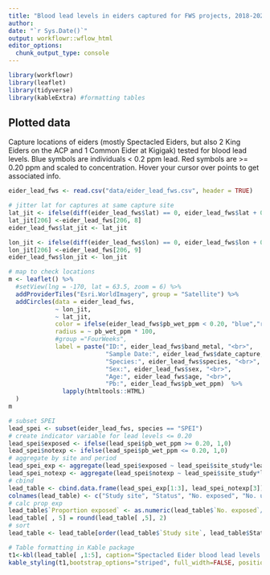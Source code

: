 ```yaml
---
title: "Blood lead levels in eiders captured for FWS projects, 2018-2022"
author: 
date: "`r Sys.Date()`"
output: workflowr::wflow_html
editor_options:
  chunk_output_type: console
---
```


```r
library(workflowr)
library(leaflet)
library(tidyverse)
library(kableExtra) #formatting tables

```

## Plotted data
Capture locations of eiders (mostly Spectacled Eiders, but also 2 King Eiders on the ACP and 1 Common Eider at Kigigak) tested for blood lead levels. Blue symbols are individuals < 0.2 ppm lead. Red symbols are >= 0.20 ppm and scaled to concentration. Hover your cursor over points to get associated info. 

```r
eider_lead_fws <- read.csv("data/eider_lead_fws.csv", header = TRUE)

# jitter lat for captures at same capture site
lat_jit <- ifelse(diff(eider_lead_fws$lat) == 0, eider_lead_fws$lat + 0.001, eider_lead_fws$lat)
lat_jit[206] <-eider_lead_fws[206, 8]
eider_lead_fws$lat_jit <- lat_jit

lon_jit <- ifelse(diff(eider_lead_fws$lon) == 0, eider_lead_fws$lon + 0.001, eider_lead_fws$lon)
lon_jit[206] <-eider_lead_fws[206, 9]
eider_lead_fws$lon_jit <- lon_jit

# map to check locations
m <- leaflet() %>%
  #setView(lng = -170, lat = 63.5, zoom = 6) %>%
  addProviderTiles("Esri.WorldImagery", group = "Satellite") %>%
  addCircles(data = eider_lead_fws,
             ~ lon_jit,
             ~ lat_jit,
             color = ifelse(eider_lead_fws$pb_wet_ppm < 0.20, "blue","red"),
             radius = ~ pb_wet_ppm * 100,
             #group ="FourWeeks",
             label = paste("ID:", eider_lead_fws$band_metal, "<br>",
                           "Sample Date:", eider_lead_fws$date_capture, "<br>",
                           "Species:", eider_lead_fws$species, "<br>",
                           "Sex:", eider_lead_fws$sex, "<br>",
                           "Age:", eider_lead_fws$age, "<br>",
                           "Pb:", eider_lead_fws$pb_wet_ppm)  %>%
               lapply(htmltools::HTML)
  )
m
```

```r
# subset SPEI
lead_spei <- subset(eider_lead_fws, species == "SPEI")
# create indicator variable for lead levels <= 0.20
lead_spei$exposed <- ifelse(lead_spei$pb_wet_ppm >= 0.20, 1,0)
lead_spei$notexp <- ifelse(lead_spei$pb_wet_ppm <= 0.20, 1,0)
# aggregate by site and period
lead_spei_exp <- aggregate(lead_spei$exposed ~ lead_spei$site_study*lead_spei$capture_period, FUN = "sum")
lead_spei_notexp <- aggregate(lead_spei$notexp ~ lead_spei$site_study*lead_spei$capture_period, FUN = "sum")
# cbind 
lead_table <- cbind.data.frame(lead_spei_exp[1:3], lead_spei_notexp[3])
colnames(lead_table) <- c("Study site", "Status", "No. exposed", "No. unexposed")
# calc prop exp
lead_table$`Proportion exposed` <- as.numeric(lead_table$`No. exposed`/(lead_table$`No. exposed`+lead_table$`No. unexposed`))
lead_table[ , 5] = round(lead_table[ ,5], 2)
# sort
lead_table <- lead_table[order(lead_table$`Study site`, lead_table$Status, decreasing = FALSE), ]

# Table formatting in Kable package
t1<-kbl(lead_table[ ,1:5], caption="Spectacled Eider blood lead levels above 0.20 ppm (exposed) and below 0.20 ppm (not exposed) from samples collected on the Yukon-Kuskokwim Delta and Arctic Coastal Plain, Alaska, 2018-2022.")
kable_styling(t1,bootstrap_options="striped", full_width=FALSE, position="center")
```

